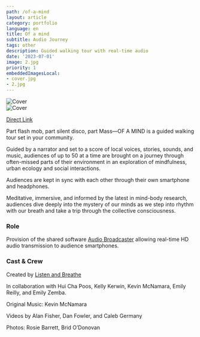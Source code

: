 ```yaml
---
path: /of-a-mind
layout: article
category: portfolio
language: en
title: Of a mind
subtitle: Audio Journey
tags: other
description: Guided walking tour with real-time audio
date: '2023-07-01'
image: 2.jpg
priority: 1
embeddedImagesLocal:
- cover.jpg
- 2.jpg
---
```


![Cover](cover.jpg)  
![Cover](2.jpg)

<ResponsiveIframe
  src="https://www.youtube.com/embed/Ot1SFGE-gRI?si=5KCK0fs2cQ-XgAP"
  width="1920"
  height="1080"
/>

[Direct Link](https://www.youtube.com/watch?v=Ot1SFGE-gRI)





Part flash mob, part silent disco, part Mass—OF A MIND is a guided walking tour set in your community. 

Guided by a narrator and set to a score of local voices, stories, sounds, and music, audiences of up to 50 at a time are brought on a journey through often-missed parts of their environment in an exploration of mindfulness, urban ecology and social interactions.  

Audiences are kept in sync with each other through their own smartphone and headphones.

Meditative, immersive, and informed by the latest in mind-body research, audiences dive deeply into the mystery of our minds as we step into rhythm with our breath and take a trip through the collective consciousness.


### Role
Provision of the shared software [Audio Broadcaster](/audio-broadcaster) allowing real-time HD audio transmission to audience smartphones.

### Cast & Crew
Created by [Listen and Breathe](https://www.listenandbreathe.live/)  
  
In collaboration with Hui Cha Poos, Kelly Kerwin, Kevin McNamara, Emily Reilly, and Emily Zemba.  

Original Music: Kevin McNamara  

Videos by Alan Fisher, Dan Fowler, and Caleb Germany  

Photos: Rosie Barrett, Brid O’Donovan   